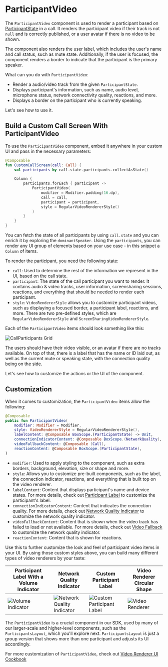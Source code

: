 # ParticipantVideo

The `ParticipantVideo` component is used to render a participant based on [ParticipantState](../../03-guides/03-call-and-participant-state.mdx) in a call. It renders the participant video if their track is not `null` and is correctly published, or a user avatar if there is no video to be shown.

The component also renders the user label, which includes the user's name and call status, such as mute state. Additionally, if the user is focused, the component renders a border to indicate that the participant is the primary speaker.

What can you do with `ParticipantVideo`:

- Render a audio/video track from the given `ParticipantState`.
- Displays participant's information, such as name, audio level, microphone status, network connectivity quality, reactions, and more.
- Displays a border on the participant who is currently speaking.

Let's see how to use it.

## Build a Custom Call Screen With ParticipantVideo

To use the `ParticipantVideo` component, embed it anywhere in your custom UI and pass in the necessary parameters:

```kotlin
@Composable
fun CustomCallScreen(call: Call) {
    val participants by call.state.participants.collectAsState()

    Column {
        participants.forEach { participant ->
            ParticipantVideo(
                modifier = Modifier.padding(16.dp),
                call = call,
                participant = participant,
                style = RegularVideoRendererStyle()
            )
        }
    }
}
```

You can fetch the state of all participants by using `call.state` and you can enrich it by exploring the `dominantSpeaker`. Using the `participants`, you can render any UI group of elements based on your use case - in this snippet a `Column` of items.

To render the participant, you need the following state:

* `call`: Used to determine the rest of the information we represent in the UI, based on the call state.
* `participant`: The state of the call participant you want to render. It contains audio & video tracks, user information, screensharing sessions, reactions, and everything that should be needed to render each participant.
* `style`: `VideoRendererStyle` allows you to customize participant videos, such as displaying a focused border, a participant label, reactions, and more. There are two pre-defined styles, which are `RegularVideoRendererStyle` and `ScreenSharingVideoRendererStyle`.

Each of the `ParticipantVideo` items should look something like this:

![CallParticipants Grid](../../assets/compose_single_participant.png)

The users should have their video visible, or an avatar if there are no tracks available. On top of that, there is a label that has the name or ID laid out, as well as the current mute or speaking state, with the connection quality being on the side.

Let's see how to customize the actions or the UI of the component.

## Customization

When it comes to customization, the `ParticipantVideo` items allow the following:

```kotlin
@Composable
public fun ParticipantVideo(
    modifier: Modifier = Modifier,
    style: VideoRendererStyle = RegularVideoRendererStyle(),
    labelContent: @Composable BoxScope.(ParticipantState) -> Unit,
    connectionIndicatorContent: @Composable BoxScope.(NetworkQuality),
    videoFallbackContent: @Composable (Call),
    reactionContent: @Composable BoxScope.(ParticipantState),
)
```

- `modifier`: Used to apply styling to the component, such as extra borders, background, elevation, size or shape and more.
- `style`: Allows you to customize pre-built components, such as the label, the connection indicator, reactions, and everything that is built top on the video renderer.
- `labelContent`: Content that displays participant's name and device states. For more details, check out [Participant Label](../../05-ui-cookbook/03-participant-label.mdx) to customize the participant's label.
- `connectionIndicatorContent`: Content that indicates the connection quality. For more details, check out [Network Quality Indicator](../../05-ui-cookbook/10-network-quality-indicator.mdx) to customize the network quality indicator.
- `videoFallbackContent`: Content that is shown when the video track has failed to load or not available. For more details, check out [Video Fallback](../../05-ui-cookbook/07-video-fallback.mdx) to customize the network quality indicator.
- `reactionContent`: Content that is shown for reactions.

Use this to further customize the look and feel of participant video items in your UI. By using those custom styles above, you can build many different types of video renderers by your taste:

| Participant Label With a Volume Indicator                                        | Network Quality Indicator                                           | Custom Participant Label                                        | Video Renderer Circular Shape                                            |
| ------------------------------------------------------------ | ------------------------------------------------------------ | ------------------------------------------------------------ | ------------------------------------------------------------ |
| ![Volume Indicator ](../../assets/cookbook/volume-indicator.png) | ![Network Quality Indicator](../../assets/cookbook/network-quality-indicator-customize.png) | ![Custom Participant Label](../../assets/cookbook/participant-label-custom.png) | ![Video Renderer](../../assets/cookbook/video-renderer-circular.png)

The `ParticipantVideo` is a crucial component in our SDK, used by many of our larger-scale and higher-level components, such as the `ParticipantsLayout`, which you'll explore next. `ParticipantsLayout` is just a group version that shows more than one participant and adjusts its UI accordingly.

For more customization of `ParticipantVideo`, check out [Video Renderer UI Cookbook](../../05-ui-cookbook/04-video-renderer.mdx)